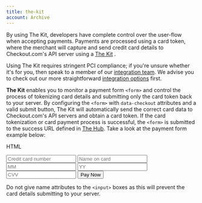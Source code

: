 ```yaml
---
title: the-kit
account: Archive
---
```


By using The Kit, developers have complete control over the user-flow when accepting payments. Payments are processed using a card token, where the merchant will capture and send credit card details to Checkout.com's API server using a [The Kit](doc:the-kit#section-card-payment-form) .

Using The Kit requires stringent PCI compliance; if you're unsure whether it's for you, then speak to a member of our [integration team](mailto:support@checkout.com). We advise you to check out our more straightforward [integration options](doc:integration-options) first.

**The Kit** enables you to monitor a payment form `<form>` and control the process of tokenizing card details and submitting only the card token back to your server. By configuring the `<form>` with `data-checkout` attributes and a valid submit button, The Kit will automatically send the correct card data to Checkout.com's API servers and obtain a card token. If the card tokenization or card payment process is successful, the `<form>` is submitted to the success URL defined in [The Hub](https://hub.checkout.com/). Take a look at the payment form example below:

HTML

<form class="card-form" method="POST" action="/cards/charge">

 <input data-checkout="card-number" type="text" placeholder="Credit card number">

 <input data-checkout="card-name" type="text" placeholder="Name on card">

 <input data-checkout="expiry-month" type="text" placeholder="MM">

 <input data-checkout="expiry-year" type="text" placeholder="YY">

 <input data-checkout="cvv" type="text" placeholder="CVV">

 <input type="submit" value="Pay Now">

</form>

Do not give name attributes to the `<input>` boxes as this will prevent the card details submitting to your server.
